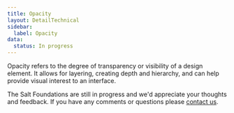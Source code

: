 ```yaml
---
title: Opacity
layout: DetailTechnical
sidebar:
  label: Opacity
data:
  status: In progress
---
```


Opacity refers to the degree of transparency or visibility of a design element. It allows for layering, creating depth and hierarchy, and can help provide visual interest to an interface. 


<Callout title="Have some feedback?">

The Salt Foundations are still in progress and we'd appreciate your thoughts and feedback. If you have any comments or questions please [contact us](../support-and-contributions/index).

</Callout>
